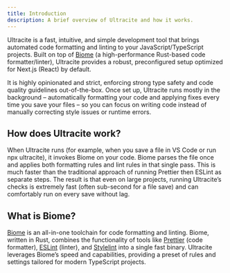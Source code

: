 ```yaml
---
title: Introduction
description: A brief overview of Ultracite and how it works.
---
```


Ultracite is a fast, intuitive, and simple development tool that brings automated code formatting and linting to your JavaScript/TypeScript projects. Built on top of [Biome](https://biomejs.dev/) (a high-performance Rust-based code formatter/linter), Ultracite provides a robust, preconfigured setup optimized for Next.js (React) by default.

It is highly opinionated and strict, enforcing strong type safety and code quality guidelines out-of-the-box. Once set up, Ultracite runs mostly in the background – automatically formatting your code and applying fixes every time you save your files – so you can focus on writing code instead of manually correcting style issues or runtime errors.

## How does Ultracite work?

When Ultracite runs (for example, when you save a file in VS Code or run npx ultracite), it invokes Biome on your code. Biome parses the file once and applies both formatting rules and lint rules in that single pass. This is much faster than the traditional approach of running Prettier then ESLint as separate steps. The result is that even on large projects, running Ultracite’s checks is extremely fast (often sub-second for a file save) and can comfortably run on every save without lag.

## What is Biome?

[Biome](https://biomejs.dev/) is an all-in-one toolchain for code formatting and linting. Biome, written in Rust, combines the functionality of tools like [Prettier](https://prettier.io/) (code formatter), [ESLint](https://eslint.org/) (linter), and [Stylelint](https://stylelint.io/) into a single fast binary. Ultracite leverages Biome’s speed and capabilities, providing a preset of rules and settings tailored for modern TypeScript projects.
